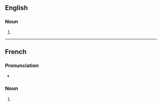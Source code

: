 ==English==

===Noun===
{{head|en|noun form}}

# {{plural of|en|ratification}}

----

==French==

===Pronunciation===
* {{audio|fr|LL-Q150 (fra)-0x010C-ratifications.wav|Audio}}

===Noun===
{{head|fr|noun plural form|g=f}}

# {{plural of|fr|ratification}}